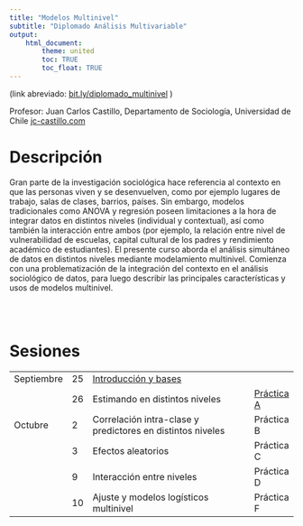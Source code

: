 ```yaml
---
title: "Modelos Multinivel"
subtitle: "Diplomado Análisis Multivariable"
output:
    html_document:
        theme: united
        toc: TRUE
        toc_float: TRUE
---
```

(link abreviado: [bit.ly/diplomado_multinivel](http://bit.ly/dip-multinivel) )

Profesor: Juan Carlos Castillo, Departamento de Sociología, Universidad de Chile
[jc-castillo.com](https://juancarloscastillo.github.io)


# Descripción

Gran parte de la investigación sociológica hace referencia al contexto en que las personas viven y se desenvuelven, como por ejemplo lugares de trabajo, salas de clases, barrios, países. Sin embargo, modelos tradicionales como ANOVA y regresión poseen limitaciones a la hora de integrar datos en distintos niveles (individual y contextual), así como también la interacción entre ambos (por ejemplo, la relación entre nivel de vulnerabilidad de escuelas, capital cultural de los padres y rendimiento académico de estudiantes). El presente curso aborda el análisis simultáneo de datos en distintos niveles mediante modelamiento multinivel. Comienza con una problematización de la integración del contexto en el análisis sociológico de datos, para luego describir las principales características y usos de modelos multinivel.

<br/>
<br/>

# Sesiones

|             	|    	|                                                            	|            	|
|-----------------	|--------	|------------------------------------------------------------	|----------------	|
| Septiembre  	| 25 	| [Introducción y bases ](1mlmintro.html)                    	|            	|
|             	| 26 	| Estimando en distintos niveles                             	| [Práctica A](https://multinivel.netlify.com/practicas/a_introreg/a_introreg.html) 	|
| Octubre     	| 2  	| Correlación intra-clase y predictores en distintos niveles 	| Práctica B 	|
|             	| 3  	| Efectos aleatorios                                         	| Práctica C 	|
|             	| 9  	| Interacción entre niveles                                  	| Práctica D 	|
|             	| 10 	| Ajuste y modelos logísticos multinivel                     	| Práctica F 	|
